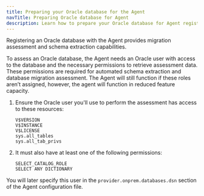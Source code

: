 ```yaml
---
title: Preparing your Oracle database for the Agent
navTitle: Preparing Oracle database for Agent
description: Learn how to prepare your Oracle database for Agent registration with the PG AI Hybrid Manager.
---
```


Registering an Oracle database with the Agent provides migration assessment and schema extraction capabilities.

To assess an Oracle database, the Agent needs an Oracle user with access to the database and the necessary permissions to retrieve assessment data. These permissions are required for automated schema extraction and database migration assessment. The Agent will still function if these roles aren’t assigned, however, the agent will function in reduced feature capacity.

1.  Ensure the Oracle user you'll use to perform the assessment has access to these resources:

    ```
    V$VERSION
    V$INSTANCE
    V$LICENSE
    sys.all_tables
    sys.all_tab_privs
    ```

1.  It must also have at least one of the following permissions: 

    ```
    SELECT_CATALOG_ROLE
    SELECT ANY DICTIONARY
    ```

You will later specify this user in the `provider.onprem.databases.dsn` section of the Agent configuration file.
